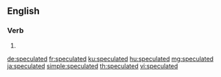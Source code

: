 ==English==

===Verb===
{{head|en|verb form}}

# {{en-past of|speculate}}

[[de:speculated]]
[[fr:speculated]]
[[ku:speculated]]
[[hu:speculated]]
[[mg:speculated]]
[[ja:speculated]]
[[simple:speculated]]
[[th:speculated]]
[[vi:speculated]]